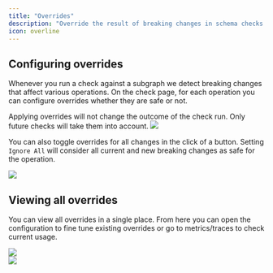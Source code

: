 ```yaml
---
title: "Overrides"
description: "Override the result of breaking changes in schema checks for individual operations which you deem are safe. Overrides are active across all graphs in a namespace."
icon: overline
---
```


## Configuring overrides

Whenever you run a check against a subgraph we detect breaking changes that affect various operations. On the check page, for each operation you can configure overrides whether they are safe or not.

<Info>
  Applying overrides will not change the outcome of the check run. Only future checks will take them into account.
</Info>

<Frame>
  <img src="/images/studio/image-10.png" />
</Frame>

You can also toggle overrides for all changes in the click of a button. Setting `Ignore All` will consider all current and new breaking changes as safe for the operation.

<Frame>
  <img src="/images/studio/image-11.png" />
</Frame>

## Viewing all overrides

You can view all overrides in a single place. From here you can open the configuration to fine tune existing overrides or go to metrics/traces to check current usage.

<Frame>
  <img src="/images/studio/image-12.png" />
</Frame>
<br/>
<Frame>
  <img src="/images/studio/image-13.png" />
</Frame>
